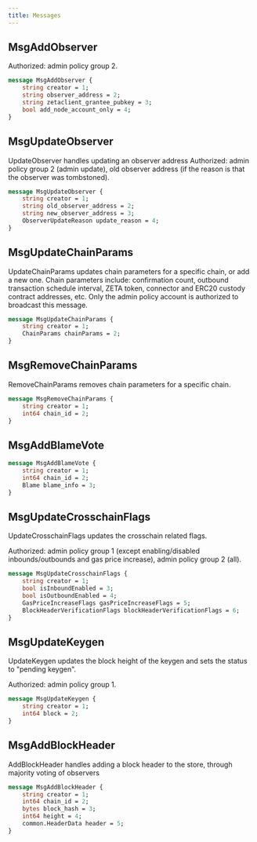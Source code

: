 ```yaml
---
title: Messages
---
```


## MsgAddObserver

Authorized: admin policy group 2.

```proto
message MsgAddObserver {
	string creator = 1;
	string observer_address = 2;
	string zetaclient_grantee_pubkey = 3;
	bool add_node_account_only = 4;
}
```

## MsgUpdateObserver

UpdateObserver handles updating an observer address
Authorized: admin policy group 2 (admin update), old observer address (if the
reason is that the observer was tombstoned).

```proto
message MsgUpdateObserver {
	string creator = 1;
	string old_observer_address = 2;
	string new_observer_address = 3;
	ObserverUpdateReason update_reason = 4;
}
```

## MsgUpdateChainParams

UpdateChainParams updates chain parameters for a specific chain, or add a new one.
Chain parameters include: confirmation count, outbound transaction schedule interval, ZETA token,
connector and ERC20 custody contract addresses, etc.
Only the admin policy account is authorized to broadcast this message.

```proto
message MsgUpdateChainParams {
	string creator = 1;
	ChainParams chainParams = 2;
}
```

## MsgRemoveChainParams

RemoveChainParams removes chain parameters for a specific chain.

```proto
message MsgRemoveChainParams {
	string creator = 1;
	int64 chain_id = 2;
}
```

## MsgAddBlameVote

```proto
message MsgAddBlameVote {
	string creator = 1;
	int64 chain_id = 2;
	Blame blame_info = 3;
}
```

## MsgUpdateCrosschainFlags

UpdateCrosschainFlags updates the crosschain related flags.

Authorized: admin policy group 1 (except enabling/disabled
inbounds/outbounds and gas price increase), admin policy group 2 (all).

```proto
message MsgUpdateCrosschainFlags {
	string creator = 1;
	bool isInboundEnabled = 3;
	bool isOutboundEnabled = 4;
	GasPriceIncreaseFlags gasPriceIncreaseFlags = 5;
	BlockHeaderVerificationFlags blockHeaderVerificationFlags = 6;
}
```

## MsgUpdateKeygen

UpdateKeygen updates the block height of the keygen and sets the status to
"pending keygen".

Authorized: admin policy group 1.

```proto
message MsgUpdateKeygen {
	string creator = 1;
	int64 block = 2;
}
```

## MsgAddBlockHeader

AddBlockHeader handles adding a block header to the store, through majority voting of observers

```proto
message MsgAddBlockHeader {
	string creator = 1;
	int64 chain_id = 2;
	bytes block_hash = 3;
	int64 height = 4;
	common.HeaderData header = 5;
}
```
